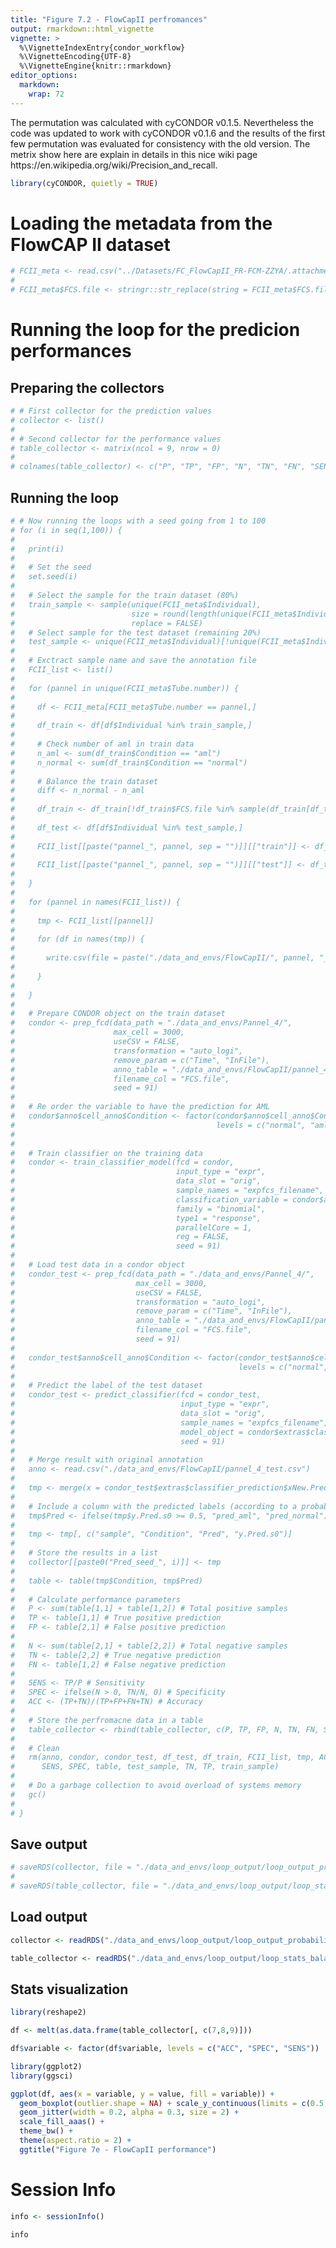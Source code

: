 ```yaml
---
title: "Figure 7.2 - FlowCapII perfromances"
output: rmarkdown::html_vignette
vignette: >
  %\VignetteIndexEntry{condor_workflow}
  %\VignetteEncoding{UTF-8}
  %\VignetteEngine{knitr::rmarkdown}
editor_options: 
  markdown: 
    wrap: 72
---
```


The permutation was calculated with cyCONDOR v0.1.5. Nevertheless the code was updated to work with cyCONDOR v0.1.6 and the results of the first few permutation was evaluated for consistency with the old version. The metrix show here are explain in details in this nice wiki page https://en.wikipedia.org/wiki/Precision_and_recall.

```r
library(cyCONDOR, quietly = TRUE)
```

# Loading the metadata from the FlowCAP II dataset
```r
# FCII_meta <- read.csv("../Datasets/FC_FlowCapII_FR-FCM-ZZYA/.attachments/AML.csv")
# 
# FCII_meta$FCS.file <- stringr::str_replace(string = FCII_meta$FCS.file, pattern = ".FCS", replacement = ".fcs")
```

# Running the loop for the predicion performances

## Preparing the collectors
```r
# # First collector for the prediction values
# collector <- list()
# 
# # Second collector for the performance values
# table_collector <- matrix(ncol = 9, nrow = 0)
# 
# colnames(table_collector) <- c("P", "TP", "FP", "N", "TN", "FN", "SENS", "SPEC", "ACC")
```

## Running the loop
```r
# # Now running the loops with a seed going from 1 to 100
# for (i in seq(1,100)) {
# 
#   print(i)
# 
#   # Set the seed
#   set.seed(i)
# 
#   # Select the sample for the train dataset (80%)
#   train_sample <- sample(unique(FCII_meta$Individual),
#                          size = round(length(unique(FCII_meta$Individual))*0.8),
#                          replace = FALSE)
#   # Select sample for the test dataset (remaining 20%)
#   test_sample <- unique(FCII_meta$Individual)[!unique(FCII_meta$Individual) %in% train_sample]
# 
#   # Exctract sample name and save the annotation file
#   FCII_list <- list()
# 
#   for (pannel in unique(FCII_meta$Tube.number)) {
# 
#     df <- FCII_meta[FCII_meta$Tube.number == pannel,]
# 
#     df_train <- df[df$Individual %in% train_sample,]
# 
#     # Check number of aml in train data
#     n_aml <- sum(df_train$Condition == "aml")
#     n_normal <- sum(df_train$Condition == "normal")
# 
#     # Balance the train dataset
#     diff <- n_normal - n_aml
# 
#     df_train <- df_train[!df_train$FCS.file %in% sample(df_train[df_train$Condition == "normal",]$FCS.file, size = diff, replace = FALSE), ]
# 
#     df_test <- df[df$Individual %in% test_sample,]
# 
#     FCII_list[[paste("pannel_", pannel, sep = "")]][["train"]] <- df_train
# 
#     FCII_list[[paste("pannel_", pannel, sep = "")]][["test"]] <- df_test
# 
#   }
# 
#   for (pannel in names(FCII_list)) {
# 
#     tmp <- FCII_list[[pannel]]
# 
#     for (df in names(tmp)) {
# 
#       write.csv(file = paste("./data_and_envs/FlowCapII/", pannel, "_", df, ".csv", sep = ""), x = tmp[[df]], row.names = FALSE)
# 
#     }
# 
#   }
# 
#   # Prepare CONDOR object on the train dataset
#   condor <- prep_fcd(data_path = "./data_and_envs/Pannel_4/",
#                      max_cell = 3000,
#                      useCSV = FALSE,
#                      transformation = "auto_logi",
#                      remove_param = c("Time", "InFile"),
#                      anno_table = "./data_and_envs/FlowCapII/pannel_4_train.csv",
#                      filename_col = "FCS.file",
#                      seed = 91)
# 
#   # Re order the variable to have the prediction for AML
#   condor$anno$cell_anno$Condition <- factor(condor$anno$cell_anno$Condition,
#                                             levels = c("normal", "aml"), labels = c("1_normal", "2_aml"))
# 
# 
#   # Train classifier on the training data
#   condor <- train_classifier_model(fcd = condor,
#                                    input_type = "expr",
#                                    data_slot = "orig",
#                                    sample_names = "expfcs_filename",
#                                    classification_variable = condor$anno$cell_anno$Condition,
#                                    family = "binomial",
#                                    type1 = "response",
#                                    parallelCore = 1,
#                                    reg = FALSE,
#                                    seed = 91)
# 
#   # Load test data in a condor object
#   condor_test <- prep_fcd(data_path = "./data_and_envs/Pannel_4/",
#                           max_cell = 3000,
#                           useCSV = FALSE,
#                           transformation = "auto_logi",
#                           remove_param = c("Time", "InFile"),
#                           anno_table = "./data_and_envs/FlowCapII/pannel_4_test.csv",
#                           filename_col = "FCS.file",
#                           seed = 91)
# 
#   condor_test$anno$cell_anno$Condition <- factor(condor_test$anno$cell_anno$Condition,
#                                                  levels = c("normal", "aml"), labels = c("1_normal", "2_aml"))
# 
#   # Predict the label of the test dataset
#   condor_test <- predict_classifier(fcd = condor_test,
#                                     input_type = "expr",
#                                     data_slot = "orig",
#                                     sample_names = "expfcs_filename",
#                                     model_object = condor$extras$classifier_model,
#                                     seed = 91)
# 
#   # Merge result with original annotation
#   anno <- read.csv("./data_and_envs/FlowCapII/pannel_4_test.csv")
# 
#   tmp <- merge(x = condor_test$extras$classifier_prediction$xNew.Pred.sample, y = anno, by.x = "sample", by.y = "FCS.file")
# 
#   # Include a column with the predicted labels (according to a probability of 50%)
#   tmp$Pred <- ifelse(tmp$y.Pred.s0 >= 0.5, "pred_aml", "pred_normal")
# 
#   tmp <- tmp[, c("sample", "Condition", "Pred", "y.Pred.s0")]
# 
#   # Store the results in a list
#   collector[[paste0("Pred_seed_", i)]] <- tmp
# 
#   table <- table(tmp$Condition, tmp$Pred)
# 
#   # Calculate performance parameters
#   P <- sum(table[1,1] + table[1,2]) # Total positive samples
#   TP <- table[1,1] # True positive prediction
#   FP <- table[2,1] # False positive prediction
# 
#   N <- sum(table[2,1] + table[2,2]) # Total negative samples
#   TN <- table[2,2] # True negative prediction
#   FN <- table[1,2] # False negative prediction
# 
#   SENS <- TP/P # Sensitivity
#   SPEC <- ifelse(N > 0, TN/N, 0) # Specificity
#   ACC <- (TP+TN)/(TP+FP+FN+TN) # Accuracy
# 
#   # Store the perfromacne data in a table
#   table_collector <- rbind(table_collector, c(P, TP, FP, N, TN, FN, SENS, SPEC, ACC))
# 
#   # Clean
#   rm(anno, condor, condor_test, df_test, df_train, FCII_list, tmp, ACC, df, FN, FP, i, N, P, pannel,
#      SENS, SPEC, table, test_sample, TN, TP, train_sample)
# 
#   # Do a garbage collection to avoid overload of systems memory
#   gc()
# 
# }
```

## Save output
```r
# saveRDS(collector, file = "./data_and_envs/loop_output/loop_output_probability_balanced.R")
# 
# saveRDS(table_collector, file = "./data_and_envs/loop_output/loop_stats_balanced.R")
```

## Load output
```r
collector <- readRDS("./data_and_envs/loop_output/loop_output_probability_balanced.R")

table_collector <- readRDS("./data_and_envs/loop_output/loop_stats_balanced.R")
```

## Stats visualization
```r
library(reshape2)

df <- melt(as.data.frame(table_collector[, c(7,8,9)]))

df$variable <- factor(df$variable, levels = c("ACC", "SPEC", "SENS"))
```

```r
library(ggplot2)
library(ggsci)

ggplot(df, aes(x = variable, y = value, fill = variable)) +
  geom_boxplot(outlier.shape = NA) + scale_y_continuous(limits = c(0.5, 1.01)) +
  geom_jitter(width = 0.2, alpha = 0.3, size = 2) + 
  scale_fill_aaas() +
  theme_bw() + 
  theme(aspect.ratio = 2) + 
  ggtitle("Figure 7e - FlowCapII performance")
```

# Session Info
```r
info <- sessionInfo()

info
```
